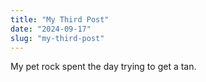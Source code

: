 ---
title: "My Third Post"
date: "2024-09-17"
slug: "my-third-post"
---

My pet rock spent the day trying to get a tan.